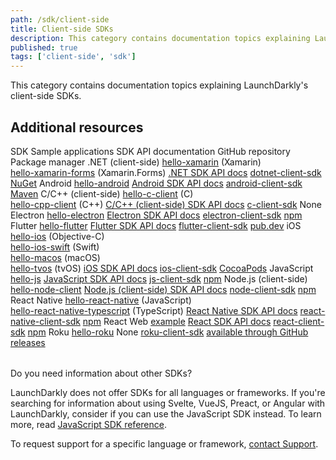 ```yaml
---
path: /sdk/client-side
title: Client-side SDKs
description: This category contains documentation topics explaining LaunchDarkly's client-side SDKs.
published: true
tags: ['client-side', 'sdk']
---
```


This category contains documentation topics explaining LaunchDarkly's client-side SDKs.

<ClientSideSdks />

## Additional resources

<Table>
  <TableHeader>
    <TableHeadCell>SDK</TableHeadCell>
    <TableHeadCell>Sample applications</TableHeadCell>
    <TableHeadCell>SDK API documentation</TableHeadCell>
    <TableHeadCell>GitHub repository</TableHeadCell>
    <TableHeadCell>Package manager</TableHeadCell>
  </TableHeader>
  <TableBody>
    <TableRow>
      <TableCell>.NET (client-side)</TableCell>
      <TableCell><a href="https://github.com/launchdarkly/hello-xamarin">hello-xamarin</a> (Xamarin)<br/> <a href="https://github.com/launchdarkly/hello-xamarin-forms">hello-xamarin-forms</a> (Xamarin.Forms)</TableCell>
      <TableCell><a href="https://launchdarkly.github.io/dotnet-client-sdk/">.NET SDK API docs</a></TableCell>
      <TableCell><a href="https://github.com/launchdarkly/dotnet-client-sdk">dotnet-client-sdk</a></TableCell>
      <TableCell><a href="https://www.nuget.org/packages/LaunchDarkly.ClientSdk/">NuGet</a></TableCell>
    </TableRow>
    <TableRow>
      <TableCell>Android</TableCell>
      <TableCell><a href="https://github.com/launchdarkly/hello-android">hello-android</a></TableCell>
      <TableCell><a href="https://launchdarkly.github.io/android-client-sdk/">Android SDK API docs</a></TableCell>
      <TableCell><a href="https://github.com/launchdarkly/android-client-sdk">android-client-sdk</a></TableCell>
      <TableCell><a href="https://mvnrepository.com/artifact/com.launchdarkly/launchdarkly-android-client-sdk">Maven</a></TableCell>
    </TableRow>
    <TableRow>
      <TableCell>C/C++ (client-side)</TableCell>
      <TableCell><a href="https://github.com/launchdarkly/hello-c-client">hello-c-client</a> (C)<br/> <a href="https://github.com/launchdarkly/hello-cpp-client">hello-cpp-client</a> (C++)</TableCell>
      <TableCell><a href="https://launchdarkly.github.io/c-client-sdk/">C/C++ (client-side) SDK API docs</a></TableCell>
      <TableCell><a href="https://github.com/launchdarkly/c-client-sdk">c-client-sdk</a></TableCell>
      <TableCell>None</TableCell>
    </TableRow>
    <TableRow>
      <TableCell>Electron</TableCell>
      <TableCell><a href="https://github.com/launchdarkly/hello-electron">hello-electron</a></TableCell>
      <TableCell><a href="https://launchdarkly.github.io/electron-client-sdk/">Electron SDK API docs</a></TableCell>
      <TableCell><a href="https://github.com/launchdarkly/electron-client-sdk">electron-client-sdk</a></TableCell>
      <TableCell><a href="https://www.npmjs.com/package/launchdarkly-electron-client-sdk">npm</a></TableCell>
    </TableRow>
    <TableRow>
      <TableCell>Flutter</TableCell>
      <TableCell><a href="https://github.com/launchdarkly/hello-flutter">hello-flutter</a></TableCell>
      <TableCell><a href="https://launchdarkly.github.io/flutter-client-sdk/">Flutter SDK API docs</a></TableCell>
      <TableCell><a href="https://github.com/launchdarkly/flutter-client-sdk">flutter-client-sdk</a></TableCell>
      <TableCell><a href="https://pub.dev/packages/launchdarkly_flutter_client_sdk">pub.dev</a></TableCell>
    </TableRow>
    <TableRow>
      <TableCell>iOS</TableCell>
      <TableCell><a href="https://github.com/launchdarkly/hello-ios">hello-ios</a> (Objective-C)<br/> <a href="https://github.com/launchdarkly/hello-ios-swift">hello-ios-swift</a> (Swift)<br/> <a href="https://github.com/launchdarkly/hello-macos">hello-macos</a> (macOS)<br/> <a href="https://github.com/launchdarkly/hello-tvos">hello-tvos</a> (tvOS)</TableCell>
      <TableCell><a href="https://launchdarkly.github.io/ios-client-sdk/">iOS SDK API docs</a></TableCell>
      <TableCell><a href="https://github.com/launchdarkly/ios-client-sdk/tree/v5">ios-client-sdk</a></TableCell>
      <TableCell><a href="https://cocoapods.org/pods/LaunchDarkly">CocoaPods</a></TableCell>
    </TableRow>
    <TableRow>
      <TableCell>JavaScript</TableCell>
      <TableCell><a href="https://github.com/launchdarkly/hello-js">hello-js</a></TableCell>
      <TableCell><a href="https://launchdarkly.github.io/js-client-sdk/">JavaScript SDK API docs</a></TableCell>
      <TableCell><a href="https://github.com/launchdarkly/js-client-sdk">js-client-sdk</a></TableCell>
      <TableCell><a href="https://www.npmjs.com/package/launchdarkly-js-client-sdk">npm</a></TableCell>
    </TableRow>
    <TableRow>
      <TableCell>Node.js (client-side)</TableCell>
      <TableCell><a href="https://github.com/launchdarkly/hello-node-client">hello-node-client</a></TableCell>
      <TableCell><a href="https://launchdarkly.github.io/node-client-sdk/">Node.js (client-side) SDK API docs</a></TableCell>
      <TableCell><a href="https://github.com/launchdarkly/node-client-sdk">node-client-sdk</a></TableCell>
      <TableCell><a href="https://www.npmjs.com/package/launchdarkly-node-client-sdk">npm</a></TableCell>
    </TableRow>
    <TableRow>
      <TableCell>React Native</TableCell>
      <TableCell><a href="https://github.com/launchdarkly/hello-react-native">hello-react-native</a> (JavaScript)<br/> <a href="https://github.com/launchdarkly/hello-react-native-typescript">hello-react-native-typescript</a> (TypeScript)</TableCell>
      <TableCell><a href="https://launchdarkly.github.io/react-native-client-sdk/">React Native SDK API docs</a></TableCell>
      <TableCell><a href="https://github.com/launchdarkly/react-native-client-sdk">react-native-client-sdk</a></TableCell>
      <TableCell><a href="https://www.npmjs.com/package/launchdarkly-react-native-client-sdk">npm</a></TableCell>
    </TableRow>
    <TableRow>
      <TableCell>React Web</TableCell>
      <TableCell><a href="/sdk/client-side/react/react-web#example-app">example</a></TableCell>
      <TableCell><a href="https://launchdarkly.github.io/react-client-sdk/">React SDK API docs</a></TableCell>
      <TableCell><a href="https://github.com/launchdarkly/react-client-sdk">react-client-sdk</a></TableCell>
      <TableCell><a href="https://www.npmjs.com/package/launchdarkly-react-client-sdk">npm</a></TableCell>
    </TableRow>
    <TableRow>
      <TableCell>Roku</TableCell>
      <TableCell><a href="https://github.com/launchdarkly/hello-roku">hello-roku</a></TableCell>
      <TableCell>None</TableCell>
      <TableCell><a href="https://github.com/launchdarkly/roku-client-sdk">roku-client-sdk</a></TableCell>
      <TableCell><a href="https://github.com/launchdarkly/roku-client-sdk/releases">available through GitHub releases</a></TableCell>
    </TableRow>
  </TableBody>
</Table>

<Callout intent="info">
<CalloutTitle>Do you need information about other SDKs?</CalloutTitle>
<CalloutDescription>

LaunchDarkly does not offer SDKs for all languages or frameworks. If you're searching for information about using Svelte, VueJS, Preact, or Angular with LaunchDarkly, consider if you can use the JavaScript SDK instead. To learn more, read [JavaScript SDK reference](/sdk/client-side/javascript).

To request support for a specific language or framework, [contact Support](https://support.launchdarkly.com/hc/en-us/requests/new).

</CalloutDescription>
</Callout>